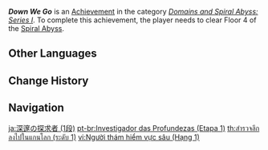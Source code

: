 {{Achievement Infobox
|title        = Down We Go
|id           = 82044
|order id     = 2044
|category     = Domains and Spiral Abyss: Series I
|description  = Clear Floor 4 of the [[Spiral Abyss]].
|requirements = 
|primogems    = 5
|tracking     = Tracks your total amount.
|topic        = 
|set          = Down We Go
|tier         = 1
|tiers_total  = 3
}}
'''''Down We Go''''' is an [[Achievement]] in the category ''[[Domains and Spiral Abyss: Series I]]''. To complete this achievement, the player needs to clear Floor 4 of the [[Spiral Abyss]].
<!--
==Trivia==

==Video Guides==
{{EVT
|video1   = 
|caption1 = 
}}
-->
==Other Languages==
{{Other Languages|Transclude=Down We Go}}

==Change History==
{{Change History|1.0}}
<!--
==References==
{{Reflist}}
-->
==Navigation==
{{Achievement Navbox}}

[[ja:深邃の探求者 (1段)]]
[[pt-br:Investigador das Profundezas (Etapa 1)]]
[[th:สำรวจลึกลงไปในแกนโลก (ระดับ 1)]]
[[vi:Người thám hiểm vực sâu (Hạng 1)]]